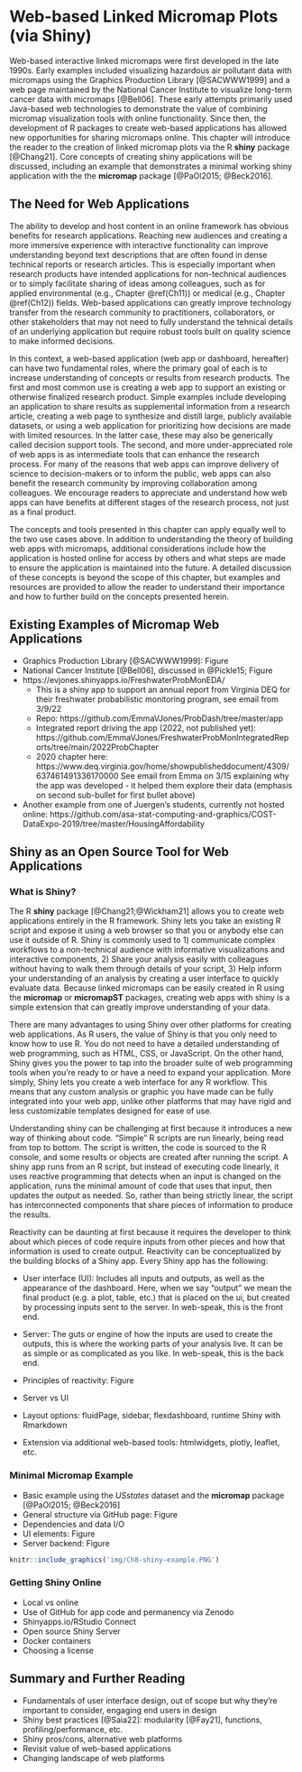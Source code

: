 # Web-based Linked Micromap Plots (via Shiny) {#Ch7}

\chapterauthor{Marcus W. Beck}

Web-based interactive linked micromaps were first developed in the late 1990s. Early examples included visualizing hazardous air pollutant data with micromaps using the Graphics Production Library [@SACWWW1999] and a web page maintained by the National Cancer Institute to visualize long-term cancer data with micromaps [@Bell06]. These early attempts primarily used Java-based web technologies to demonstrate the value of combining micromap visualization tools with online functionality.  Since then, the development of R packages to create web-based applications has allowed new opportunities for sharing micromaps online. This chapter will introduce the reader to the creation of linked micromap plots via the R **shiny**\index{R packages!shiny} package [@Chang21]. Core concepts of creating shiny applications will be discussed, including an example that demonstrates a minimal working shiny application with the the **micromap**\index{R Packages!micromap} package [@PaOl2015; @Beck2016].   

## The Need for Web Applications {#Ch7-Introduction}

The ability to develop and host content in an online framework has obvious benefits for research applications.  Reaching new audiences and creating a more immersive experience with interactive functionality can improve understanding beyond text descriptions that are often found in dense technical reports or research articles.  This is especially important when research products have intended applications for non-technical audiences or to simply facilitate sharing of ideas among colleagues, such as for applied environmental (e.g., Chapter \@ref(Ch11)) or medical (e.g., Chapter \@ref(Ch12)) fields.  Web-based applications can greatly improve technology transfer from the research community to practitioners, collaborators, or other stakeholders that may not need to fully understand the tehnical details of an underlying application but require robust tools built on quality science to make informed decisions.

In this context, a web-based application (web app or dashboard, hereafter) can have two fundamental roles, where the primary goal of each is to increase understanding of concepts or results from research products.  The first and most common use is creating a web app to support an existing or otherwise finalized research product.  Simple examples include developing an application to share results as supplemental information from a research article, creating a web page to synthesize and distill large, publicly available datasets, or using a web application for prioritizing how decisions are made with limited resources.  In the latter case, these may also be generically called decision support tools.  The second, and more under-appreciated role of web apps is as intermediate tools that can enhance the research process.  For many of the reasons that web apps can improve delivery of science to decision-makers or to inform the public, web apps can also benefit the research community by improving collaboration among colleagues.  We encourage readers to appreciate and understand how web apps can have benefits at different stages of the research process, not just as a final product. 

The concepts and tools presented in this chapter can apply equally well to the two use cases above.  In addition to understanding the theory of building web apps with micromaps, additional considerations include how the application is hosted online for access by others and what steps are made to ensure the application is maintained into the future.  A detailed discussion of these concepts is beyond the scope of this chapter, but examples and resources are provided to allow the reader to understand their importance and how to further build on the concepts presented herein.   

## Existing Examples of Micromap Web Applications {#Ch7-ExistingWebApps}

* Graphics Production Library [@SACWWW1999]: Figure
* National Cancer Institute [@Bell06], discussed in @Pickle15; Figure
* https://evjones.shinyapps.io/FreshwaterProbMonEDA/
     * This is a shiny app to support an annual report from Virginia DEQ for their freshwater probabilistic monitoring program, see email from 3/9/22	
     * Repo: https://github.com/EmmaVJones/ProbDash/tree/master/app
     * Integrated report driving the app (2022, not published yet): https://github.com/EmmaVJones/FreshwaterProbMonIntegratedReports/tree/main/2022ProbChapter
     * 2020 chapter here: https://www.deq.virginia.gov/home/showpublisheddocument/4309/637461491336170000
See email from Emma on 3/15 explaining why the app was developed - it helped them explore their data (emphasis on second sub-bullet for first bullet above)
* Another example from one of Juergen’s students, currently not hosted online: https://github.com/asa-stat-computing-and-graphics/COST-DataExpo-2019/tree/master/HousingAffordability

## Shiny as an Open Source Tool for Web Applications {#Ch7-Shiny}

### What is Shiny?

The R **shiny**\index{R Packages!shiny} package [@Chang21;@Wickham21] allows you to create web applications entirely in the R framework. Shiny lets you take an existing R script and expose it using a web browser so that you or anybody else can use it outside of R. Shiny is commonly used to 1) communicate complex workflows to a non-technical audience with informative visualizations and interactive components, 2) Share your analysis easily with colleagues without having to walk them through details of your script, 3) Help inform your understanding of an analysis by creating a user interface to quickly evaluate data.  Because linked micromaps can be easily created in R using the **micromap**\index{R Packages!micromap} or **micromapST**\index{R Packages!micromapST} packages, creating web apps with shiny is a simple extension that can greatly improve understanding of your data.   

There are many advantages to using Shiny over other platforms for creating web applications. As R users, the value of Shiny is that you only need to know how to use R. You do not need to have a detailed understanding of web programming, such as HTML, CSS, or JavaScript. On the other hand, Shiny gives you the power to tap into the broader suite of web programming tools when you’re ready to or have a need to expand your application. More simply, Shiny lets you create a web interface for any R workflow. This means that any custom analysis or graphic you have made can be fully integrated into your web app, unlike other platforms that may have rigid and less customizable templates designed for ease of use.

Understanding shiny can be challenging at first because it introduces a new way of thinking about code. "Simple" R scripts are run linearly, being read from top to bottom. The script is written, the code is sourced to the R console, and some results or objects are created after running the script.  A shiny app runs from an R script, but instead of executing code linearly, it uses reactive programming that detects when an input is changed on the application, runs the minimal amount of code that uses that input, then updates the output as needed. So, rather than being strictly linear, the script has interconnected components that share pieces of information to produce the results.

Reactivity can be daunting at first because it requires the developer to think about which pieces of code require inputs from other pieces and how that information is used to create output. Reactivity can be conceptualized by the building blocks of a Shiny app. Every Shiny app has the following:

* User interface (UI): Includes all inputs and outputs, as well as the appearance of the dashboard. Here, when we say "output" we mean the final product (e.g. a plot, table, etc.) that is placed on the ui, but created by processing inputs sent to the server. In web-speak, this is the front end.
* Server: The guts or engine of how the inputs are used to create the outputs, this is where the working parts of your analysis live. It can be as simple or as complicated as you like. In web-speak, this is the back end.

* Principles of reactivity: Figure
* Server vs UI
* Layout options: fluidPage, sidebar, flexdashboard, runtime Shiny with Rmarkdown
* Extension via additional web-based tools: htmlwidgets, plotly, leaflet, etc.

### Minimal Micromap Example 

* Basic example using the _USstates_\index{Datasets!USstates} dataset and the **micromap**\index{R Packages!micromap} package [@PaOl2015; @Beck2016]
* General structure via GitHub page: Figure
* Dependencies and data I/O
* UI elements: Figure
* Server backend: Figure

```r
knitr::include_graphics('img/Ch8-shiny-example.PNG')
```

### Getting Shiny Online

* Local vs online
* Use of GitHub for app code and permanency via Zenodo
* Shinyapps.io/RStudio Connect
* Open source Shiny Server 
* Docker containers
* Choosing a license

## Summary and Further Reading {#Ch7-Summary}

* Fundamentals of user interface design, out of scope but why they’re important to consider, engaging end users in design
* Shiny best practices [@Saia22]: modularity [@Fay21], functions, profiling/performance, etc.
* Shiny pros/cons, alternative web platforms
* Revisit value of web-based applications
* Changing landscape of web platforms

\printbibliography[segment=\therefsegment,heading=subbibliography]

